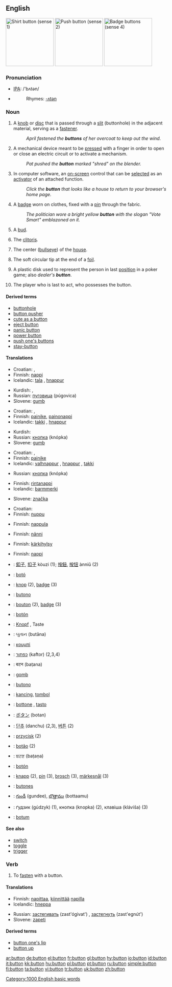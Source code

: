 {{wikipedia}}
==English==
[[Image:Shirt_button.jpg|thumb|right|150px|Shirt button (sense 1)]]
[[Image:Enter_button.jpg|thumb|right|150px|Push button (sense 2)]]
[[Image:Buttons_5a.jpg|thumb|right|150px|Badge buttons (sense 4)]]

===Pronunciation===
*[[IPA]]: /'bʌtən/
*{{audio|en-us-button.ogg|Audio (US)}}
*:Rhymes: [[Rhymes:English:-ʌtən|-ʌtən]]

===Noun===
{{en-noun}}

# A [[knob]] or [[disc]] that is passed through a [[slit]] (buttonhole) in the adjacent material, serving as a [[fastener]].
#:''April fastened the '''buttons''' of her overcoat to keep out the wind.''
# A mechanical device meant to be [[press]]ed with a finger in order to open or close an electric circuit or to activate a mechanism.
#:''Pat pushed the '''button''' marked "shred" on the blender.''
# {{computing}} In computer software, an [[on-screen]] control that can be [[select]]ed as an [[activator]] of an attached function.
#:''Click the '''button''' that looks like a house to return to your browser's home page.''
# A [[badge]] worn on clothes, fixed with a [[pin]] through the fabric.
#:''The politician wore a bright yellow '''button''' with the slogan "Vote Smart" emblazoned on it.''
# {{botany}} A [[bud]].
# {{slang}} The [[clitoris]].
# {{curling}} The center ([[bullseye]]) of the [[house]].
# {{fencing}} The soft circular tip at the end of a [[foil]].
# {{poker}} A plastic disk used to represent the person in last [[position]] in a poker game; also ''dealer's '''button'''''.
# {{poker}} The player who is last to act, who possesses the button.

====Derived terms====
*[[buttonhole]]
*[[button pusher]]
*[[cute as a button]]
*[[eject button]]
*[[panic button]]
*[[power button]]
*[[push one's buttons]]
*[[stay-button]]

====Translations====
{{trans-top|knob or small disc serving as a fastener}}
*Croatian: {{t|hr|gumb|m}}, {{t|hr|dugme|n}}
*Finnish: [[nappi]]
*Icelandic: [[tala]] {{f}}, [[hnappur]] {{m}}
{{trans-mid}}
*Kurdish: {{KUchar|[[دوگمه‌]]}}, {{KUchar|[[قۆپچه‌]]}}
*Russian: [[пуговица]] (púgovica) {{f}}
*Slovene: [[gumb]] {{m}}
{{trans-bottom}}

{{trans-top|a mechanical device meant to be pressed with a finger}}
*Croatian: {{t|hr|gumb|m}}, {{t|hr|dugme|n}}
*Finnish: [[painike]], [[painonappi]]
*Icelandic: [[takki]] {{n}}, [[hnappur]] {{m}}
{{trans-mid}}
*Kurdish: {{KUchar|[[دوگمه‌]]}}
*Russian: [[кнопка]] (knópka) {{f}}
*Slovene: [[gumb]] {{m}}
{{trans-bottom}}

{{trans-top|in computer software, an on-screen control that can be selected}}
*Croatian: {{t|hr|gumb|m}}, {{t|hr|dugme|n}}
*Finnish: [[painike]]
*Icelandic: [[valhnappur]] {{m}}, [[hnappur]] {{m}}, [[takki]] {{m}}
{{trans-mid}}
*Russian: [[кнопка]] (knópka) {{f}}
{{trans-bottom}}

{{trans-top|a badge worn on clothes}}
*Finnish: [[rintanappi]]
*Icelandic: [[barmmerki]] {{n}}
{{trans-mid}}
*Slovene: [[značka]] {{f}}
{{trans-bottom}}

{{trans-top|botany: a bud}}
*Croatian: {{t|hr|pupoljak|m}}
*Finnish: [[nuppu]]
{{trans-mid}}
{{trans-bottom}}

{{trans-top|slang: clitoris}}
<!-- Only slang expressions related to "button here", please! Other terms for clitoris go to the appropriate entry directly -->
*Finnish: [[nappula]]
{{trans-mid}}
{{trans-bottom}}

{{trans-top|curling: bullseye}}
*Finnish: [[nänni]]
{{trans-mid}}
{{trans-bottom}}

{{trans-top|fencing: a soft tip of the foil}}
*Finnish: [[kärkihylsy]]
{{trans-mid}}
{{trans-bottom}}

{{trans-top|poker: dealer's button}}
*Finnish: [[nappi]]
{{trans-mid}}
{{trans-bottom}}

{{checktrans-top}}
<!--added {{ttbc}}s here.-->
*{{ttbc|Chinese}}: [[釦子]], [[扣子]] kòuzi (1); [[按鈕]], [[按钮]]  ànniǔ (2)
*{{ttbc|Catalan}}: [[botó]]
*{{ttbc|Dutch}}: [[knop]] {{m}} (2), [[badge]] {{f}} (3)
*{{ttbc|Esperanto}}: [[butono]]
*{{ttbc|French}}: [[bouton]] {{m}} (2), [[badge]] {{m}} (3)
*{{ttbc|Galician}}: [[botón]]
*{{ttbc|German}}: [[Knopf]] {{m}}, Taste
*{{ttbc|Gujarati}}: બુતાન (butāna)
*{{ttbc|Greek}}: [[κουμπί]] {{n}}
*{{ttbc|Hebrew}}: [[כפתור]] (kaftor) {{m}} (2,3,4)
*{{ttbc|Hindi}}: बटन (baṭana)
*{{ttbc|Hungarian}}: [[gomb]]
*{{ttbc|Ido}}: [[butono]]
*{{ttbc|Indonesian}}: [[kancing]], [[tombol]]
*{{ttbc|Italian}}: [[bottone]] {{m}}, [[tasto]] {{m}}
*{{ttbc|Japanese}}: [[ボタン]] (botan)
*{{ttbc|Korean}}: [[단추]] (danchu) (2,3), [[버튼]] (2)
*{{ttbc|Polish}}: [[przycisk]] {{m}} (2)
*{{ttbc|Portuguese}}: [[botão]] {{m}} (2)
*{{ttbc|Punjabi}}: ਬਟਣ (baṭaṇa)
*{{ttbc|Spanish}}: [[botón]]
*{{ttbc|Swedish}}: [[knapp]] (2), [[pin]] (3), [[brosch]] (3), [[märkesnål]] (3)
*{{ttbc|Tagalog}}: [[butones]]
*{{ttbc|Telugu}}: [[గుండీ]] (gundee), [[బొత్తాము]] (bottaamu)
*{{ttbc|Ukrainian}}: ґудзик (gúdzyk) {{m}} (1), кнопка (knopka) {{f}} (2), клавіша (kláviša) {{f}} (3)
*{{ttbc|Welsh}}: [[botum]]
{{trans-bottom}}

====See also====
*[[switch]]
*[[toggle]]
*[[trigger]]

===Verb===
{{en-verb}}

# {{transitive}} To [[fasten]] with a button.

====Translations====
{{trans-top|to fasten with a button}}
*Finnish: [[napittaa]], [[kiinnittää]] [[nappi|napilla]] 
*Icelandic: [[hneppa]]
{{trans-mid}}
*Russian: [[застегивать]] (zast'ógivat') {{impf}}, [[застегнуть]] (zast'egnút') {{pf}}
*Slovene: [[zapeti]]
{{trans-bottom}}

====Derived terms====
*[[button one's lip]]
*[[button up]]

[[Category:1000 English basic words]]

[[ar:button]]
[[de:button]]
[[el:button]]
[[fr:button]]
[[gl:button]]
[[hy:button]]
[[io:button]]
[[id:button]]
[[it:button]]
[[kk:button]]
[[hu:button]]
[[pl:button]]
[[pt:button]]
[[ru:button]]
[[simple:button]]
[[fi:button]]
[[ta:button]]
[[vi:button]]
[[tr:button]]
[[uk:button]]
[[zh:button]]